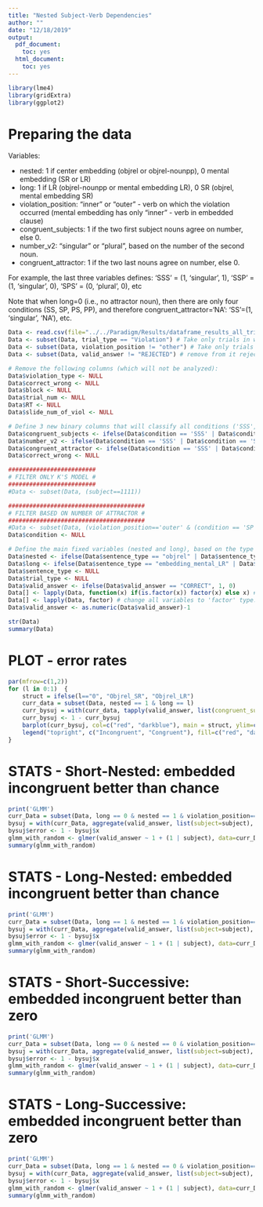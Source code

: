 ```yaml
---
title: "Nested Subject-Verb Dependencies"
author: ""
date: "12/18/2019"
output:
  pdf_document:
    toc: yes
  html_document:
    toc: yes
---
```



```r
library(lme4)
library(gridExtra)
library(ggplot2)
```


# Preparing the data
Variables:

- nested:              1 if center embedding (objrel or objrel-nounpp), 0 mental embedding (SR or LR)
- long:                1 if LR (objrel-nounpp or mental embedding LR), 0 SR (objrel, mental embedding SR)
- violation_position:  "inner" or "outer" - verb on which the violation occurred (mental embedding has only "inner" - verb in embedded clause)
- congruent_subjects:  1 if the two first subject nouns agree on number, else 0.
- number_v2:           "singular" or "plural", based on the number of the second noun.
- congruent_attractor: 1 if the two last nouns agree on number, else 0.

For example, the last three variables defines: 'SSS' = (1, 'singular', 1), 'SSP' = (1, 'singular', 0), 'SPS' = (0, 'plural', 0), etc

Note that when long=0 (i.e., no attractor noun), then there are only four conditions (SS, SP, PS, PP), and therefore congruent_attractor='NA': 'SS'=(1, 'singular', 'NA'), etc.

```r
Data <- read.csv(file="../../Paradigm/Results/dataframe_results_all_trials_LSTM_fixed.csv", header=TRUE, sep=",") # Load data
Data <- subset(Data, trial_type == "Violation") # Take only trials in which there was a violation
Data <- subset(Data, violation_position != "other") # Take only trials in which the violation was on the first or second verb (but not on nouns (fillers)).
Data <- subset(Data, valid_answer != "REJECTED") # remove from it rejected trials (in which subject didn't confirm - see py script)

# Remove the following columns (which will not be analyzed):
Data$violation_type <- NULL 
Data$correct_wrong <- NULL
Data$block <- NULL
Data$trial_num <- NULL
Data$RT <- NULL
Data$slide_num_of_viol <- NULL

# Define 3 new binary columns that will classify all conditions ('SSS', 'SSP', 'SPS'...) based on whether the nouns agree on number.
Data$congruent_subjects <- ifelse(Data$condition == 'SSS' | Data$condition == 'SSP' | Data$condition == 'PPP' | Data$condition == 'PPS' | Data$condition == 'SS' | Data$condition == 'PP', 1, 0)
Data$number_v2 <- ifelse(Data$condition == 'SSS' | Data$condition == 'SSP' | Data$condition == 'PSS' | Data$condition == 'PSP' | Data$condition == 'PS',  "singular", "plural")
Data$congruent_attractor <- ifelse(Data$condition == 'SSS' | Data$condition == 'PSS' | Data$condition == 'SPP' | Data$condition == 'PPP', 1, ifelse(Data$condition == 'SSP' | Data$condition == 'SPS' | Data$condition == 'PSP' | Data$condition == 'PPS', 0, "NA"))
Data$correct_wrong <- NULL

#########################
# FILTER ONLY K'S MODEL #
#########################
#Data <- subset(Data, (subject==1111))

#######################################
# FILTER BASED ON NUMBER OF ATTRACTOR #
#######################################
#Data <- subset(Data, (violation_position=='outer' & (condition == 'SP' | condition == 'SS' | condition == 'SPS' | condition == 'SSS')) | (violation_position=='inner' & (condition == 'PS' | condition == 'SS' | condition == 'PSS' | condition == 'SSS')) )
Data$condition <- NULL

# Define the main fixed variables (nested and long), based on the type of syntactic structure. 
Data$nested <- ifelse(Data$sentence_type == "objrel" | Data$sentence_type == "objrel_nounpp", 1, 0)
Data$long <- ifelse(Data$sentence_type == "embedding_mental_LR" | Data$sentence_type == "objrel_nounpp", 1, 0)
Data$sentence_type <- NULL
Data$trial_type <- NULL
Data$valid_answer <- ifelse(Data$valid_answer == "CORRECT", 1, 0)
Data[] <- lapply(Data, function(x) if(is.factor(x)) factor(x) else x) # Remove all empty level in dataframe.
Data[] <- lapply(Data, factor) # change all variables to 'factor' type.
Data$valid_answer <- as.numeric(Data$valid_answer)-1

str(Data)
summary(Data)
```

# PLOT - error rates
```r

par(mfrow=c(1,2))
for (l in 0:1)  {
    struct = ifelse(l=="0", "Objrel_SR", "Objrel_LR")
    curr_data = subset(Data, nested == 1 & long == l)
    curr_bysuj = with(curr_data, tapply(valid_answer, list(congruent_subjects=congruent_subjects, violation_position=violation_position), mean))
    curr_bysuj <- 1 - curr_bysuj
    barplot(curr_bysuj, col=c("red", "darkblue"), main = struct, ylim=c(0,0.6), names.arg = c("Inner", "Outer"), xpd = FALSE, beside=TRUE)
    legend("topright", c("Incongruent", "Congruent"), fill=c("red", "darkblue"))
}
```


# STATS - Short-Nested: embedded incongruent better than chance
```r
print('GLMM')
curr_Data = subset(Data, long == 0 & nested == 1 & violation_position=='inner' & congruent_subjects == 0)
bysuj = with(curr_Data, aggregate(valid_answer, list(subject=subject), mean))
bysuj$error <- 1 - bysuj$x
glmm_with_random <- glmer(valid_answer ~ 1 + (1 | subject), data=curr_Data, family="binomial")
summary(glmm_with_random)

```

# STATS - Long-Nested: embedded incongruent better than chance
```r
print('GLMM')
curr_Data = subset(Data, long == 1 & nested == 1 & violation_position=='inner' & congruent_subjects == 0)
bysuj = with(curr_Data, aggregate(valid_answer, list(subject=subject), mean))
bysuj$error <- 1 - bysuj$x
glmm_with_random <- glmer(valid_answer ~ 1 + (1 | subject), data=curr_Data, family="binomial")
summary(glmm_with_random)


```

# STATS - Short-Successive: embedded incongruent better than zero
```r
print('GLMM')
curr_Data = subset(Data, long == 0 & nested == 0 & violation_position=='inner' & congruent_subjects == 0)
bysuj = with(curr_Data, aggregate(valid_answer, list(subject=subject), mean))
bysuj$error <- 1 - bysuj$x
glmm_with_random <- glmer(valid_answer ~ 1 + (1 | subject), data=curr_Data, family="binomial")
summary(glmm_with_random)

```

# STATS - Long-Successive: embedded incongruent better than zero
```r
print('GLMM')
curr_Data = subset(Data, long == 1 & nested == 0 & violation_position=='inner' & congruent_subjects == 0)
bysuj = with(curr_Data, aggregate(valid_answer, list(subject=subject), mean))
bysuj$error <- 1 - bysuj$x
glmm_with_random <- glmer(valid_answer ~ 1 + (1 | subject), data=curr_Data, family="binomial")
summary(glmm_with_random)


```

